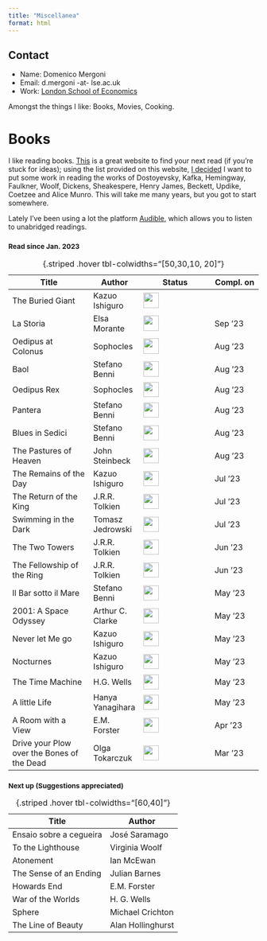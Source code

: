 ```yaml
---
title: "Miscellanea"
format: html
---
```


::: column-margin
::: callout-note
## Contact

-   Name: Domenico Mergoni
-   Email: d.mergoni -at- lse.ac.uk
-   Work: [London School of Economics](https://www.lse.ac.uk/mathematics)
:::
:::

Amongst the things I like: Books, Movies, Cooking.

<h1>Books</h1>

I like reading books. [This](https://thegreatestbooks.org) is a great website to find your next read (if you're stuck for ideas); using the list provided on this website, [I decided](../Learning/Python/Useful/Greatest_authors.qmd) I want to put some work in reading the works of Dostoyevsky, Kafka, Hemingway, Faulkner, Woolf, Dickens, Sheakespere, Henry James, Beckett, Updike, Coetzee and Alice Munro. This will take me many years, but you got to start somewhere.

<!--<progress id="file" max="100" value="100"></progress>-->

Lately I've been using a lot the platform [Audible](https://www.audible.co.uk), which allows you to listen to unabridged readings.

<h3><small> Read since Jan. 2023 </small></h3>

| Title                                      | Author           | Status                                | Compl. on |
|------------------------|--------------|---------------------|--------------|
| The Buried Giant                     | Kazuo Ishiguro   | ![](../images/50.png){width="0.8cm"} |    |
| La Storia                                  | Elsa Morante     | ![](../images/100.png){width="0.8cm"}  |   Sep '23        |
| Oedipus at Colonus                         | Sophocles        | ![](../images/100.png){width="0.8cm"} | Aug '23   |
| Baol                                       | Stefano Benni    | ![](../images/100.png){width="0.8cm"} | Aug '23   |
| Oedipus Rex                                | Sophocles        | ![](../images/100.png){width="0.8cm"} | Aug '23   |
| Pantera                                    | Stefano Benni    | ![](../images/100.png){width="0.8cm"} | Aug '23   |
| Blues in Sedici                            | Stefano Benni    | ![](../images/100.png){width="0.8cm"} | Aug '23   |
| The Pastures of Heaven                     | John Steinbeck   | ![](../images/100.png){width="0.8cm"} | Aug '23   |
| The Remains of the Day                     | Kazuo Ishiguro   | ![](../images/100.png){width="0.8cm"} | Jul '23   |
| The Return of the King                     | J.R.R. Tolkien   | ![](../images/100.png){width="0.8cm"} | Jul '23   |
| Swimming in the Dark                       | Tomasz Jedrowski | ![](../images/100.png){width="0.8cm"} | Jul '23   |
| The Two Towers                             | J.R.R. Tolkien   | ![](../images/100.png){width="0.8cm"} | Jun '23   |
| The Fellowship of the Ring                 | J.R.R. Tolkien   | ![](../images/100.png){width="0.8cm"} | Jun '23   |
| Il Bar sotto il Mare                       | Stefano Benni    | ![](../images/100.png){width="0.8cm"} | May '23   |
| 2001: A Space Odyssey                      | Arthur C. Clarke | ![](../images/100.png){width="0.8cm"} | May '23   |
| Never let Me go                            | Kazuo Ishiguro   | ![](../images/100.png){width="0.8cm"} | May '23   |
| Nocturnes                                  | Kazuo Ishiguro   | ![](../images/100.png){width="0.8cm"} | May '23   |
| The Time Machine                           | H.G. Wells       | ![](../images/100.png){width="0.8cm"} | May '23   |
| A little Life                              | Hanya Yanagihara | ![](../images/100.png){width="0.8cm"} | May '23   |
| A Room with a View                         | E.M. Forster     | ![](../images/100.png){width="0.8cm"} | Apr '23   |
| Drive your Plow over the Bones of the Dead | Olga Tokarczuk   | ![](../images/100.png){width="0.8cm"} | Mar '23   |

: {.striped .hover tbl-colwidths="\[50,30,10, 20\]"}

<h3><small>Next up (Suggestions appreciated) </small></h3>

| Title                   | Author            |
|-------------------------|-------------------|
| Ensaio sobre a cegueira | José Saramago     |
| To the Lighthouse       | Virginia Woolf    |
| Atonement               | Ian McEwan        |
| The Sense of an Ending  | Julian Barnes     |
| Howards End             | E.M. Forster      |
| War of the Worlds       | H. G. Wells       |
| Sphere                  | Michael Crichton  |
| The Line of Beauty      | Alan Hollinghurst |

: {.striped .hover tbl-colwidths="\[60,40\]"}
